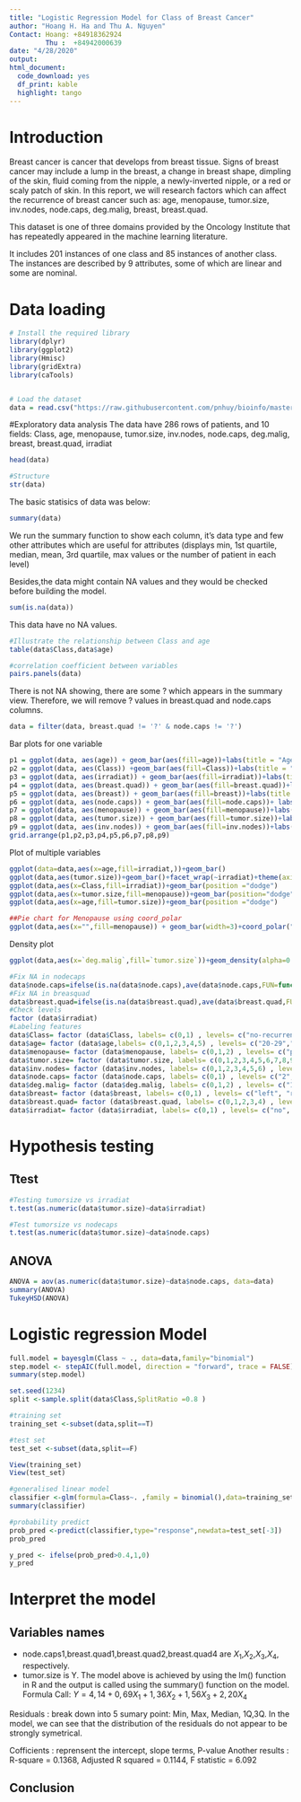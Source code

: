 ---
title: "Logistic Regression Model for Class of Breast Cancer"
author: "Hoang H. Ha and Thu A. Nguyen"
Contact: Hoang: +84918362924
         Thu :  +84942000639
date: "4/28/2020"
output:
html_document:
  code_download: yes
  df_print: kable
  highlight: tango
---

# Introduction
Breast cancer is cancer that develops from breast tissue. Signs of breast cancer may include a lump in the breast, a change in breast shape, dimpling of the skin, fluid coming from the nipple, a newly-inverted nipple, or a red or scaly patch of skin. In this report, we will research factors which can affect the recurrence of breast cancer such as: age, menopause, tumor.size, inv.nodes, node.caps, deg.malig, breast, breast.quad.

This dataset is one of three domains provided by the Oncology Institute that has repeatedly appeared in the machine learning literature.

It includes 201 instances of one class and 85 instances of another class. The instances are described by 9 attributes, some of which are linear and some are nominal.

# Data loading
```{r message=FALSE, warning=FALSE}
# Install the required library
library(dplyr)
library(ggplot2)
library(Hmisc)
library(gridExtra)
library(caTools)


# Load the dataset
data = read.csv("https://raw.githubusercontent.com/pnhuy/bioinfo/master/datasets/breast_cancer/breast-cancer.csv")
```

#Exploratory data analysis
The data have 286 rows of patients, and 10 fields: Class, age, menopause, tumor.size, inv.nodes, node.caps, deg.malig, breast, breast.quad, irradiat
```{r}
head(data)
```

```{r}
#Structure
str(data)
```

The basic statisics of data was below: 
```{r}
summary(data)
```
We run the summary function to show each column, it’s data type and few other attributes which are useful for attributes (displays min, 1st quartile, median, mean, 3rd quartile, max values or the number of patient in each level)

Besides,the data might contain NA values and they would be checked before building the model.
```{r}
sum(is.na(data))
```
This data have no NA values.

```{r}
#Illustrate the relationship between Class and age
table(data$Class,data$age)
```

```{r}
#correlation coefficient between variables
pairs.panels(data)
```

There is not NA showing, there are some ? which appears in the summary view. Therefore, we will remove ? values in breast.quad and node.caps columns.
```{r}
data = filter(data, breast.quad != '?' & node.caps != '?')
```

Bar plots for one variable
```{r fig.height=12, fig.width=18}
p1 = ggplot(data, aes(age)) + geom_bar(aes(fill=age))+labs(title = "Age")
p2 = ggplot(data, aes(Class)) +geom_bar(aes(fill=Class))+labs(title = "Class")
p3 = ggplot(data, aes(irradiat)) + geom_bar(aes(fill=irradiat))+labs(title = "irradiat")
p4 = ggplot(data, aes(breast.quad)) + geom_bar(aes(fill=breast.quad))+labs(title = "breast.quad")
p5 = ggplot(data, aes(breast)) + geom_bar(aes(fill=breast))+labs(title = "breast")
p6 = ggplot(data, aes(node.caps)) + geom_bar(aes(fill=node.caps))+ labs(title = "node.caps")
p7 = ggplot(data, aes(menopause)) + geom_bar(aes(fill=menopause))+labs(title = "menopause")
p8 = ggplot(data, aes(tumor.size)) + geom_bar(aes(fill=tumor.size))+labs(title = "Tumor Size")
p9 = ggplot(data, aes(inv.nodes)) + geom_bar(aes(fill=inv.nodes))+labs(title = "inv nodes")
grid.arrange(p1,p2,p3,p4,p5,p6,p7,p8,p9)
```

Plot of multiple variables
```{r}
ggplot(data=data,aes(x=age,fill=irradiat,))+geom_bar()
ggplot(data,aes(tumor.size))+geom_bar()+facet_wrap(~irradiat)+theme(axis.text.x = element_text(angle = 90))+ggtitle("Irradiation Based on Tumor Size")+xlab("Tumor Size")+ylab("Count")
ggplot(data,aes(x=Class,fill=irradiat))+geom_bar(position ="dodge")
ggplot(data,aes(x=tumor.size,fill=menopause))+geom_bar(position="dodge")
ggplot(data,aes(x=age,fill=tumor.size))+geom_bar(position ="dodge")
```

```{r}
##Pie chart for Menopause using coord_polar
ggplot(data,aes(x="",fill=menopause)) + geom_bar(width=3)+coord_polar("y")
```

Density plot
```{r}
ggplot(data,aes(x=`deg.malig`,fill=`tumor.size`))+geom_density(alpha=0.4)+ggtitle("Deg Malignant vs Tumor size")+xlab("Deg Malignant")+ylab("Density")
```


```{r}
#Fix NA in nodecaps
data$node.caps=ifelse(is.na(data$node.caps),ave(data$node.caps,FUN=function(x)"no"),data$node.caps)
#Fix NA in breasquad
data$breast.quad=ifelse(is.na(data$breast.quad),ave(data$breast.quad,FUN=function(x)"left_low"),data$breast.quad)
#Check levels
factor (data$irradiat)
#Labeling features
data$Class= factor (data$Class, labels= c(0,1) , levels= c("no-recurrence-events", "recurrence-events"))
data$age= factor (data$age,labels= c(0,1,2,3,4,5) , levels= c("20-29","30-39","40-49","50-59","60-69","70-79")) 
data$menopause= factor (data$menopause, labels= c(0,1,2) , levels= c("premeno","ge40","lt40")) 
data$tumor.size= factor (data$tumor.size, labels= c(0,1,2,3,4,5,6,7,8,9,10) , levels= c("0-4","5-9","10-14", "15-19", "20-24","25-29", "30-34", "35-39","40-44","45-49","50-54")) 
data$inv.nodes= factor (data$inv.nodes, labels= c(0,1,2,3,4,5,6) , levels= c("0-2","3-5","6-8", "9-11","12-14", "15-17", "24-26"))
data$node.caps= factor (data$node.caps, labels= c(0,1) , levels= c("2", "3"))
data$deg.malig= factor (data$deg.malig, labels= c(0,1,2) , levels= c("1", "2", "3"))
data$breast= factor (data$breast, labels= c(0,1) , levels= c("left", "right")) 
data$breast.quad= factor (data$breast.quad, labels= c(0,1,2,3,4) , levels= c("2", "3", "4", "5", "6")) 
data$irradiat= factor (data$irradiat, labels= c(0,1) , levels= c("no", "yes")) 
```


# Hypothesis testing
## Ttest
```{r}
#Testing tumorsize vs irradiat
t.test(as.numeric(data$tumor.size)~data$irradiat)
```

```{r}
#Test tumorsize vs nodecaps
t.test(as.numeric(data$tumor.size)~data$node.caps)
```

## ANOVA
```{r}
ANOVA = aov(as.numeric(data$tumor.size)~data$node.caps, data=data)
summary(ANOVA)
TukeyHSD(ANOVA)
```

# Logistic regression Model
```{r}
full.model = bayesglm(Class ~ ., data=data,family="binomial")
step.model <- stepAIC(full.model, direction = "forward", trace = FALSE)
summary(step.model)
```

```{r}
set.seed(1234)
split <-sample.split(data$Class,SplitRatio =0.8 )

#training set
training_set <-subset(data,split==T)

#test set
test_set <-subset(data,split==F)

View(training_set)
View(test_set)

#generalised linear model
classifier <-glm(formula=Class~. ,family = binomial(),data=training_set)
summary(classifier)

#probability predict
prob_pred <-predict(classifier,type="response",newdata=test_set[-3])
prob_pred

y_pred <- ifelse(prob_pred>0.4,1,0)
y_pred
```

# Interpret the model
## Variables names
+ node.caps1,breast.quad1,breast.quad2,breast.quad4 are $X_{1}$,$X_{2}$,$X_{3}$,$X_{4}$, respectively.
+ tumor.size is Y.
The model above is achieved by using the lm() function in R and the output is called using the summary() function on the model.
Formula Call:
  $Y=4,14+0,69X_{1} +1,36X_{2} +1,56X_{3} +2,20X_{4}$
  
Residuals : break down into 5 sumary point:  Min, Max, Median, 1Q,3Q. In the model, we can see that the distribution of the residuals do not appear to be strongly symetrical. 

Cofficients : reprensent the intercept, slope terms, P-value
Another results : R-square = 0.1368, Adjusted R squared = 0.1144, F statistic = 6.092

## Conclusion
